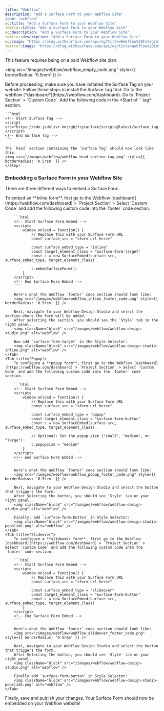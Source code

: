 ```yaml
---
title: "Webflow"
description: "Add a Surface Form to your Webflow Site"
icon: "webflow"
og:title: "Add a Surface Form to your Webflow Site"
twitter:title: "Add a Surface Form to your Webflow Site"
og:description: "Add a Surface Form to your Webflow Site"
twitter:description: "Add a Surface Form to your Webflow Site"
og:image: "https://blog.withsurface.com/api/og?title=Webflow%20Integration"
twitter:image: "https://blog.withsurface.com/api/og?title=Webflow%20Integration"
---
```


<Tip>This feature requires being on a paid Webflow site plan.</Tip>

<img src="/images/webflow/webflow_empty_code.png" style={{ borderRadius: '0.5rem' }} />

<Warning>
  Before proceeding, make sure you have installed the Surface Tag on your website. Follow these steps to install the Surface Tag first:
  <Steps>
    <Step>
      Go to the webflow [*dashboard*](https://webflow.com/dashboard).
    </Step>
    <Step>
      Go to `Project Section` > `Custom Code`.
    </Step>
    <Step>
      Add the following code in the *Start of `<head>` tag* section.
        
    ```html
    <!-- Start Surface Tag -->
    <script src="https://cdn.jsdelivr.net/gh/trysurface/scripts@latest/surface_tag.min.js"></script>
    <!-- End Surface Tag -->
    ```

    The `head` section containing the `Surface Tag` should now look like this:
    <img src="/images/webflow/webflow_head_section_tag.png" style={{ borderRadius: '0.5rem' }} />
    </Step>
  </Steps>
</Warning>

### Embedding a Surface Form in your Webflow Site

There are three different ways to embed a Surface Form.

<Tabs>
    <Tab title="Inline Embed">
        To embed an **inline form**, first go to the Webflow [dashboard](https://webflow.com/dashboard) > `Project Section` > Select `Custom Code` and add the following custom code into the `footer` code section.
        
        ```html
        <!-- Start Surface Form Embed -->
        <script>
            window.onload = function() {
                // Replace this with your Surface Form URL
                const surface_src = "<form url here>"
                
                const surface_embed_type = "inline"
                const target_element_class = "surface-form-target"
                const c = new SurfaceEmbed(surface_src, surface_embed_type, target_element_class)

                c.embedSurfaceForm();
            }
        </script>
        <!-- End Surface Form Embed -->
        ```

        Here's what the Webflow `footer` code section should look like:
        <img src="/images/webflow/webflow_inline_footer_code.png" style={{ borderRadius: '0.5rem' }} />

        Next, navigate to your Webflow Design Studio and select the section where the form will be added.
        After selecting the section, you should see the `Style` tab in the right panel.
        <img className="block" src="/images/webflow/webflow-design-studio.png" alt="webflow" />
        
        Now add `surface-form-target` in the Style Selector:
        <img className="block" src="/images/webflow/webflow-design-studio-inline.png" alt="webflow" />
    </Tab>
    <Tab title="Popup">
        To configure a **popup form**, first go to the Webflow [dashboard](https://webflow.com/dashboard) > `Project Section` > Select `Custom Code` and add the following custom code into the `footer` code section.
        
        ```html
        <!-- Start Surface Form Embed -->
        <script>
            window.onload = function() {
                // Replace this with your Surface Form URL
                const surface_src = "<form url here>"

                const surface_embed_type = "popup"
                const target_element_class = "surface-form-button"
                const c = new SurfaceEmbed(surface_src, surface_embed_type, target_element_class)
            
                // Optional: Set the popup size ("small", "medium", or "large")
                c.popupSize = "medium"
            }
        </script>
        <!-- End Surface Form Embed -->
        ```

        Here's what the Webflow `footer` code section should look like:
        <img src="/images/webflow/webflow_popup_footer_code.png" style={{ borderRadius: '0.5rem' }} />

        Next, navigate to your Webflow Design Studio and select the button that triggers the form.
        After Selecting the button, you should see `Style` tab on your right panel.
        <img className="block" src="/images/webflow/webflow-design-studio.png" alt="webflow" />
        
        Finally, add `surface-form-button` in Style Selector:
        <img className="block" src="/images/webflow/webflow-design-studio-popslide.png" alt="webflow" />
    </Tab>
    <Tab title="Slideover">
        To configure a **slideover form**, first go to the Webflow [dashboard](https://webflow.com/dashboard) > `Project Section` > Select `Custom Code` and add the following custom code into the `footer` code section.

        ```html
        <!-- Start Surface Form Embed -->
        <script>
            window.onload = function() {
                // Replace this with your Surface Form URL
                const surface_src = "<form url here>"

                const surface_embed_type = "slideover"
                const target_element_class = "surface-form-button"
                const c = new SurfaceEmbed(surface_src, surface_embed_type, target_element_class)
            }
        </script>
        <!-- End Surface Form Embed -->
        ```

        Here's what the Webflow `footer` code section should look like:
        <img src="/images/webflow/webflow_slideover_footer_code.png" style={{ borderRadius: '0.5rem' }} />

        Next, navigate to your Webflow Design Studio and select the button that triggers the form.
        After Selecting the button, you should see `Style` tab on your right panel.
        <img className="block" src="/images/webflow/webflow-design-studio.png" alt="webflow" />
        
        Finally add `surface-form-button` in Style Selector:
        <img className="block" src="/images/webflow/webflow-design-studio-popslide.png" alt="webflow" />
    </Tab>

</Tabs>

Finally, save and publish your changes. Your Surface Form should now be embedded on your Webflow website!
